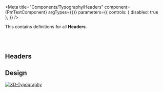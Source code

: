 
<Meta title="Components/Typography/Headers" component={PmTextComponent} argTypes={{}} parameters={{
  controls: { disabled: true },
}} />

<Description of={PmTextComponent} />
<Description markdown={`# Typography`}/>




This contains definitions for all **Headers**.

<br/><br/>

## Headers

<Canvas withToolbar isColumn>
  <Story name="H4" args={{
      text: 'H4 - Noto Sans Bold - Fontsize : 36px - Color : #222222',
      type: 'h4',
    }}/>
</Canvas>


## Design

[![XD-Typography](https://img.shields.io/badge/-Typography-%235c5c5c?logo=adobexd&labelColor=450034)](https://xd.adobe.com/view/3ff4c180-5eee-4b0f-941c-2de05a13ccd2-6aa7/specs/)